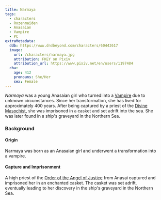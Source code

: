 ```yaml
---
title: Narmaya
tags:
  - characters
  - Rozenmaiden
  - Anasaian
  - Vampire
  - PC
extraMetadata:
  ddb: https://www.dndbeyond.com/characters/60442617
  image:
    url: /characters/narmaya.jpg
    attribution: FKEY on Pixiv
    attribution_url: https://www.pixiv.net/en/users/1197484
  cha:
    age: 412
    pronouns: She/Her
    sex: Female
---
```



<Stub />

_Narmaya_ was a young Anasaian girl who turned into a
[Vampire](../species/vampire.mdx) due to unknown circumstances. Since her
transformation, she has lived for approximately 400 years. After being captured
by a priest of the [Divine Masochist](../religions/divine-masochism/index.mdx),
she was imprisoned in a casket and set adrift into the sea. She was later found
in a ship's graveyard in the Northern Sea.

### Background

#### Origin

Narmaya was born as an Anasaian girl and underwent a transformation into a
vampire.

#### Capture and Imprisonment

A high priest of the
[Order of the Angel of Justice](../organizations/order-of-the-angel-of-justice.mdx)
from Anasai captured and imprisoned her in an enchanted casket. The casket was
set adrift, eventually leading to her discovery in the ship's graveyard in the
Northern Sea.
